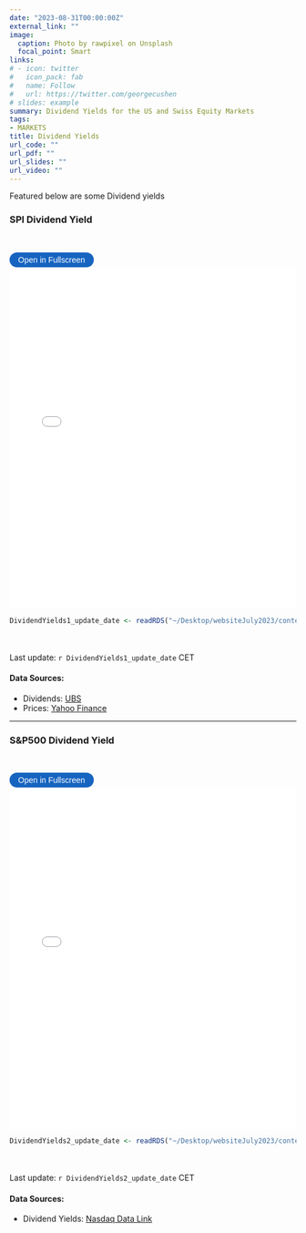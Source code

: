 ```yaml
---
date: "2023-08-31T00:00:00Z"
external_link: ""
image: 
  caption: Photo by rawpixel on Unsplash
  focal_point: Smart
links:
# - icon: twitter
#   icon_pack: fab
#   name: Follow
#   url: https://twitter.com/georgecushen
# slides: example
summary: Dividend Yields for the US and Swiss Equity Markets
tags:
- MARKETS
title: Dividend Yields
url_code: ""
url_pdf: ""
url_slides: ""
url_video: ""
---
```

<!-- {{< load-plotly >}} -->

Featured below are some Dividend yields

### SPI Dividend Yield
<br> 

<button onclick="toggleFullscreen('iframe1')" style="font-size: 14px; padding: 5px 15px; border: none; border-radius: 20px; background-color: #1664c0; color: white; cursor: pointer; transition: background-color 0.3s;" onmouseover="this.style.backgroundColor='#0056b3'" onmouseout="this.style.backgroundColor='#007BFF'">Open in Fullscreen</button>
<iframe id="iframe1" src="DividendYields1.html" width="100%" height="600px" frameborder="0"> </iframe>

```r
DividendYields1_update_date <- readRDS("~/Desktop/websiteJuly2023/content/project/DividendYields/DividendYields1_update_date.rds")
``` 

<br> <br> 
Last update: `r DividendYields1_update_date` CET

#### Data Sources: 
* Dividends: [UBS](https://www.ubs.com/ch/en/assetmanagement/funds/etf/ch0130595124-ubs-etf-ch-spi-mid-pd001.html#Holdings)
* Prices: [Yahoo Finance](https://finance.yahoo.com/quote/SPMCHA.SW?p=SPMCHA.SW&.tsrc=fin-srch)
  
***


### S&P500 Dividend Yield
<br> 

<button onclick="toggleFullscreen('iframe2')" style="font-size: 14px; padding: 5px 15px; border: none; border-radius: 20px; background-color: #1664c0; color: white; cursor: pointer; transition: background-color 0.3s;" onmouseover="this.style.backgroundColor='#0056b3'" onmouseout="this.style.backgroundColor='#007BFF'">Open in Fullscreen</button>
<iframe id="iframe2" src="DividendYields2.html" width="100%" height="600px" frameborder="0"> </iframe>

```r
DividendYields2_update_date <- readRDS("~/Desktop/websiteJuly2023/content/project/DividendYields/DividendYields2_update_date.rds")
``` 

<br> <br> 
Last update: `r DividendYields2_update_date` CET

#### Data Sources: 
* Dividend Yields: [Nasdaq Data Link](https://data.nasdaq.com/data/MULTPL/SP500_DIV_YIELD_MONTH-sp-500-dividend-yield-by-month)


